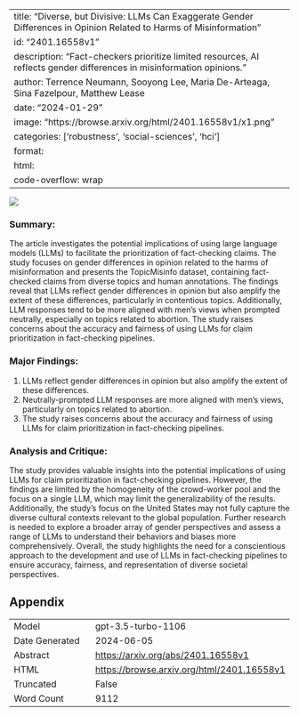 
---
title: "Diverse, but Divisive: LLMs Can Exaggerate Gender Differences in Opinion Related to Harms of Misinformation"
id: "2401.16558v1"
description: "Fact-checkers prioritize limited resources, AI reflects gender differences in misinformation opinions."
author: Terrence Neumann, Sooyong Lee, Maria De-Arteaga, Sina Fazelpour, Matthew Lease
date: "2024-01-29"
image: "https://browse.arxiv.org/html/2401.16558v1/x1.png"
categories: ['robustness', 'social-sciences', 'hci']
format:
  html:
    code-overflow: wrap
---

![](https://browse.arxiv.org/html/2401.16558v1/x1.png)

### Summary:
The article investigates the potential implications of using large language models (LLMs) to facilitate the prioritization of fact-checking claims. The study focuses on gender differences in opinion related to the harms of misinformation and presents the TopicMisinfo dataset, containing fact-checked claims from diverse topics and human annotations. The findings reveal that LLMs reflect gender differences in opinion but also amplify the extent of these differences, particularly in contentious topics. Additionally, LLM responses tend to be more aligned with men's views when prompted neutrally, especially on topics related to abortion. The study raises concerns about the accuracy and fairness of using LLMs for claim prioritization in fact-checking pipelines.

### Major Findings:
1. LLMs reflect gender differences in opinion but also amplify the extent of these differences.
2. Neutrally-prompted LLM responses are more aligned with men's views, particularly on topics related to abortion.
3. The study raises concerns about the accuracy and fairness of using LLMs for claim prioritization in fact-checking pipelines.

### Analysis and Critique:
The study provides valuable insights into the potential implications of using LLMs for claim prioritization in fact-checking pipelines. However, the findings are limited by the homogeneity of the crowd-worker pool and the focus on a single LLM, which may limit the generalizability of the results. Additionally, the study's focus on the United States may not fully capture the diverse cultural contexts relevant to the global population. Further research is needed to explore a broader array of gender perspectives and assess a range of LLMs to understand their behaviors and biases more comprehensively. Overall, the study highlights the need for a conscientious approach to the development and use of LLMs in fact-checking pipelines to ensure accuracy, fairness, and representation of diverse societal perspectives.

## Appendix

|          |          |
|----------|----------|
| Model     | gpt-3.5-turbo-1106       |
| Date Generated     | 2024-06-05       |
| Abstract | [https://arxiv.org/abs/2401.16558v1](https://arxiv.org/abs/2401.16558v1)        |
| HTML     | [https://browse.arxiv.org/html/2401.16558v1](https://browse.arxiv.org/html/2401.16558v1)       |
| Truncated       | False       |
| Word Count       | 9112       |